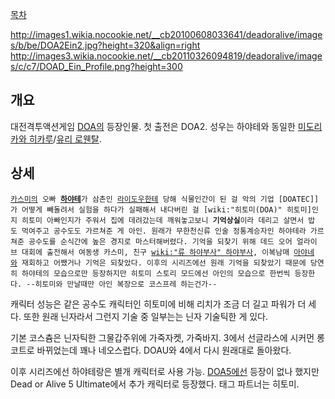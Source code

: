 [[목차]]

http://images1.wikia.nocookie.net/__cb20100608033641/deadoralive/images/b/be/DOA2Ein2.jpg?height=320&align=right
http://images3.wikia.nocookie.net/__cb20110326094819/deadoralive/images/c/c7/DOAD_Ein_Profile.png?height=300

== 개요 ==
대전격투액션게임 [[DOA]]의 등장인물. 첫 출전은 DOA2.
성우는 하야테와 동일한 [[미도리카와 히카루]]/[[유리 로웬탈]].

== 상세 ==
 [[카스미(DOA)|카스미]]의 오빠 '''[[하야테(DOA)|하야테]]'''가 삼촌인 [[라이도우]]한테 당해 식물인간이 된 걸 악의 기업 [DOATEC]]가 어떻게 빼돌려서 실험을 하다가 실패해서 내다버린 걸 [wiki:"히토미(DOA)" 히토미]인지 히토미 아빠인지가 주워서 집에 데려갔는데 깨워놓고보니 '''기억상실'''이라 데리고 살면서 밥도 먹여주고 공수도도 가르쳐준 게 아인. 원래가 무한천신류 인술 정통계승자인 하야테라 가르쳐준 공수도를 순식간에 높은 경지로 마스터해버렸다. 기억을 되찾기 위해 데드 오어 얼라이브 대회에 출전해서 여동생 카스미, 친구 [[wiki:"류 하야부사" 하야부사]], 이복남매 [[아야네]]와 재회하고 어쨌거나 기억은 되찾았다. 이후의 시리즈에선 원래 기억을 되찾았기 때문에 당연히 하야테의 모습으로만 등장하지만 히토미 스토리 모드에선 아인의 모습으로 한번씩 등장한다. --히토미와 만날때만 아인 복장으로 코스프레 하는건가--

캐릭터 성능은 같은 공수도 캐릭터인 히토미에 비해 리치가 조금 더 길고 파워가 더 세다. 또한 원래 닌자라서 그런지 기술 중 일부는는 닌자 기술틱한 게 있다.

기본 코스츔은 닌자틱한 그물갑주위에 가죽자켓, 가죽바지. 3에서 선글라스에 시커먼 롱코트로 바뀌었는데 꽤나 네오스럽다. DOAU와 4에서 다시 원래대로 돌아왔다.

이후 시리즈에선 하야테랑은 별개 캐릭터로 사용 가능.
[[DOA5]]에선 등장이 없나 했지만 Dead or Alive 5 Ultimate에서 추가 캐릭터로 등장했다. 태그 파트너는 히토미.
